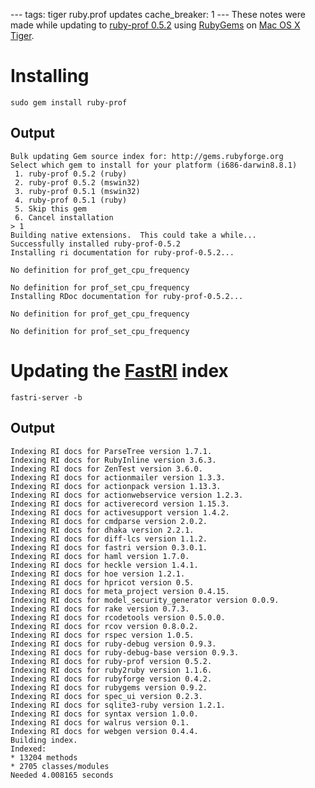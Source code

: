 ---
tags: tiger ruby.prof updates
cache_breaker: 1
---
These notes were made while updating to [[ruby-prof 0.5.2]] using [[RubyGems]] on [[Mac OS X]] [[Tiger]].

= Installing =

<pre>sudo gem install ruby-prof</pre>

== Output ==

<pre>Bulk updating Gem source index for: http://gems.rubyforge.org
Select which gem to install for your platform (i686-darwin8.8.1)
 1. ruby-prof 0.5.2 (ruby)
 2. ruby-prof 0.5.2 (mswin32)
 3. ruby-prof 0.5.1 (mswin32)
 4. ruby-prof 0.5.1 (ruby)
 5. Skip this gem
 6. Cancel installation
> 1
Building native extensions.  This could take a while...
Successfully installed ruby-prof-0.5.2
Installing ri documentation for ruby-prof-0.5.2...

No definition for prof_get_cpu_frequency

No definition for prof_set_cpu_frequency
Installing RDoc documentation for ruby-prof-0.5.2...

No definition for prof_get_cpu_frequency

No definition for prof_set_cpu_frequency</pre>

= Updating the [[FastRI]] index =

<pre>fastri-server -b</pre>

== Output ==

<pre>Indexing RI docs for ParseTree version 1.7.1.
Indexing RI docs for RubyInline version 3.6.3.
Indexing RI docs for ZenTest version 3.6.0.
Indexing RI docs for actionmailer version 1.3.3.
Indexing RI docs for actionpack version 1.13.3.
Indexing RI docs for actionwebservice version 1.2.3.
Indexing RI docs for activerecord version 1.15.3.
Indexing RI docs for activesupport version 1.4.2.
Indexing RI docs for cmdparse version 2.0.2.
Indexing RI docs for dhaka version 2.2.1.
Indexing RI docs for diff-lcs version 1.1.2.
Indexing RI docs for fastri version 0.3.0.1.
Indexing RI docs for haml version 1.7.0.
Indexing RI docs for heckle version 1.4.1.
Indexing RI docs for hoe version 1.2.1.
Indexing RI docs for hpricot version 0.5.
Indexing RI docs for meta_project version 0.4.15.
Indexing RI docs for model_security_generator version 0.0.9.
Indexing RI docs for rake version 0.7.3.
Indexing RI docs for rcodetools version 0.5.0.0.
Indexing RI docs for rcov version 0.8.0.2.
Indexing RI docs for rspec version 1.0.5.
Indexing RI docs for ruby-debug version 0.9.3.
Indexing RI docs for ruby-debug-base version 0.9.3.
Indexing RI docs for ruby-prof version 0.5.2.
Indexing RI docs for ruby2ruby version 1.1.6.
Indexing RI docs for rubyforge version 0.4.2.
Indexing RI docs for rubygems version 0.9.2.
Indexing RI docs for spec_ui version 0.2.3.
Indexing RI docs for sqlite3-ruby version 1.2.1.
Indexing RI docs for syntax version 1.0.0.
Indexing RI docs for walrus version 0.1.
Indexing RI docs for webgen version 0.4.4.
Building index.
Indexed:
* 13204 methods
* 2705 classes/modules
Needed 4.008165 seconds</pre>
